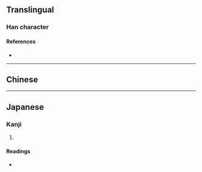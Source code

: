 {{character info/new}}
==Translingual==

===Han character===
{{Han char|rn=102|rad=田|as=13|sn=18|four=|canj=WMWM|ids=⿰田畺}}

====References====
* {{Han ref|kx=0766.300|dkj=21956|hdz=42553.060|uh=7585|ud=30085}}

----

==Chinese==
{{zh-see|疆|v}}

----

==Japanese==

===Kanji===
{{ja-kanji|grade=|rs=田13}}

# {{rfdef|ja|sort=田13}}

====Readings====
* {{ja-readings|on=[[きょう]] (kyō), [[こう]] (kō)|kun=[[さかい]] (sakai)|nanori=}}